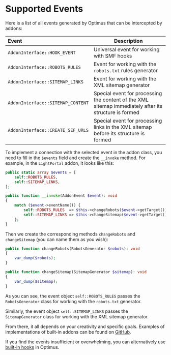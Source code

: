 # Supported Events

Here is a list of all events generated by Optimus that can be intercepted by addons:

| Event                             | Description                                                                                           |
| :-------------------------------- | ----------------------------------------------------------------------------------------------------- |
| `AddonInterface::HOOK_EVENT`      | Universal event for working with SMF hooks                                                            |
| `AddonInterface::ROBOTS_RULES`    | Event for working with the `robots.txt` rules generator                                               |
| `AddonInterface::SITEMAP_LINKS`   | Event for working with the XML sitemap generator                                                      |
| `AddonInterface::SITEMAP_CONTENT` | Special event for processing the content of the XML sitemap immediately after its structure is formed |
| `AddonInterface::CREATE_SEF_URLS` | Special event for processing links in the XML sitemap before its structure is formed                  |

To implement a connection with the selected event in the addon class, you need to fill in the `$events` field and create the `__invoke` method. For example, in the `LightPortal` addon, it looks like this:

```php
public static array $events = [
	self::ROBOTS_RULES,
	self::SITEMAP_LINKS,
];

public function __invoke(AddonEvent $event): void
{
	match ($event->eventName()) {
		self::ROBOTS_RULES  => $this->changeRobots($event->getTarget()),
		self::SITEMAP_LINKS => $this->changeSitemap($event->getTarget()),
	};
}
```

Then we create the corresponding methods `changeRobots` and `changeSitemap` (you can name them as you wish):

```php
public function changeRobots(RobotsGenerator $robots): void
{
	var_dump($robots);
}

public function changeSitemap(SitemapGenerator $sitemap): void
{
	var_dump($sitemap);
}
```

As you can see, the event object `self::ROBOTS_RULES` passes the `RobotsGenerator` class for working with the `robots.txt` generator.

Similarly, the event object `self::SITEMAP_LINKS` passes the `SitemapGenerator` class for working with the XML sitemap generator.

From there, it all depends on your creativity and specific goals. Examples of implementations of built-in addons can be found on [GitHub](https://github.com/dragomano/Optimus/blob/main/src/Sources/Optimus/Addons).

If you find the events insufficient or overwhelming, you can alternatively use [built-in hooks](hooks) in Optimus.
